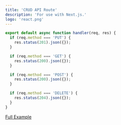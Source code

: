 ```yaml
---
title: 'CRUD API Route'
description: 'For use with Next.js.'
logo: 'react.png'
---
```


```js
export default async function handler(req, res) {
  if (req.method === 'PUT') {
    res.status(201).json({});
  }

  if (req.method === 'GET') {
    res.status(200).json({});
  }

  if (req.method === 'POST') {
    res.status(200).json({});
  }

  if (req.method === 'DELETE') {
    res.status(204).json({});
  }
}
```

[Full Example](https://github.com/flxkpe/nextjs-aws-dynamodb/blob/main/pages/api/item.js)
